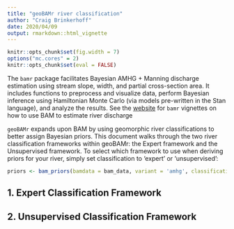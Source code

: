 ```yaml
---
title: "geoBAMr river classification"
author: "Craig Brinkerhoff"
date: 2020/04/09
output: rmarkdown::html_vignette
---
```


```r
knitr::opts_chunk$set(fig.width = 7)
options("mc.cores" = 2)
knitr::opts_chunk$set(eval = FALSE)
```

The `bamr` package facilitates Bayesian AMHG + Manning discharge estimation using stream slope, width, and partial cross-section area. It includes functions to preprocess and visualize data, perform Bayesian inference using Hamiltonian Monte Carlo (via models pre-written in the Stan language), and analyze the results. See the [website](https://markwh.github.io/bamr/index.html) for `bamr` vignettes on how to use BAM to estimate river discharge

`geoBAMr` expands upon BAM by using geomorphic river classifications to better assign Bayesian priors.  This document walks through the two river classification frameworks within geoBAMr: the Expert framework and the Unsupervised framework.  To select which framework to use when deriving priors for your river, simply set classification to 'expert' or 'unsupervised':

```r

priors <- bam_priors(bamdata = bam_data, variant = 'amhg', classification = 'expert')

```

## 1. Expert Classification Framework


## 2. Unsupervised Classification Framework

